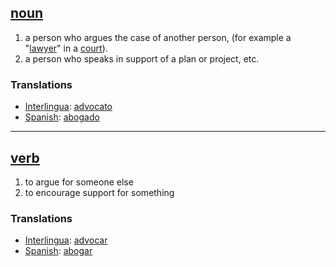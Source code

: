 == [[noun]] ==
# a person who argues the case of another person, (for example a "[[lawyer]]" in a [[court]]).
# a person who speaks in support of a plan or project, etc.

=== Translations ===
*[[Interlingua]]: [[advocato]]
*[[Spanish]]: [[abogado]]

----

== [[verb]] ==
# to argue for someone else
# to encourage support for something

=== Translations ===
*[[Interlingua]]: [[advocar]]
*[[Spanish]]: [[abogar]]